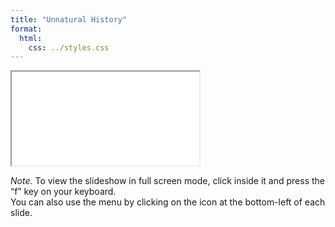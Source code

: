 ```yaml
---
title: "Unnatural History"
format:
  html:
    css: ../styles.css
---
```


<iframe class="slide-deck" src="./rabo_03_unnatural_history.html" title="Unnatural History Slides">
</iframe>

*Note.* To view the slideshow in full screen mode, click inside it and press the "f" key on your keyboard.<br />
You can also use the menu by clicking on the icon at the bottom-left of each slide.
